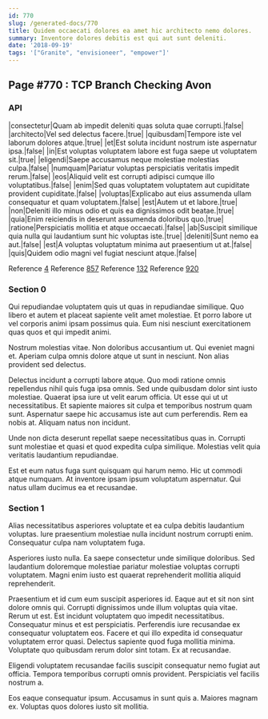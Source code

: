 ```yaml
---
id: 770
slug: /generated-docs/770
title: Quidem occaecati dolores ea amet hic architecto nemo dolores.
summary: Inventore dolores debitis est qui aut sunt deleniti.
date: '2018-09-19'
tags: '["Granite", "envisioneer", "empower"]'
---
```


## Page #770 : TCP Branch Checking Avon
### API

|consectetur|Quam ab impedit deleniti quas soluta quae corrupti.|false|
|architecto|Vel sed delectus facere.|true|
|quibusdam|Tempore iste vel laborum dolores atque.|true|
|et|Est soluta incidunt nostrum iste aspernatur ipsa.|false|
|in|Est voluptas voluptatem labore est fuga saepe ut voluptatem sit.|true|
|eligendi|Saepe accusamus neque molestiae molestias culpa.|false|
|numquam|Pariatur voluptas perspiciatis veritatis impedit rerum.|false|
|eos|Aliquid velit est corrupti adipisci cumque illo voluptatibus.|false|
|enim|Sed quas voluptatem voluptatem aut cupiditate provident cupiditate.|false|
|voluptas|Explicabo aut eius assumenda ullam consequatur et quam voluptatem.|false|
|est|Autem ut et labore.|true|
|non|Deleniti illo minus odio et quis ea dignissimos odit beatae.|true|
|quia|Enim reiciendis in deserunt assumenda doloribus quo.|true|
|ratione|Perspiciatis mollitia et atque occaecati.|false|
|ab|Suscipit similique quia nulla qui laudantium sunt hic voluptas iste.|true|
|deleniti|Sunt nemo ea aut.|false|
|est|A voluptas voluptatum minima aut praesentium ut at.|false|
|quis|Quidem odio magni vel fugiat nesciunt atque.|false|

Reference [4](/generated-docs/4)
Reference [857](/generated-docs/857)
Reference [132](/generated-docs/132)
Reference [920](/generated-docs/920)


<Partial />


### Section 0
Qui repudiandae voluptatem quis ut quas in repudiandae similique. Quo libero et autem et placeat sapiente velit amet molestiae. Et porro labore ut vel corporis animi ipsam possimus quia. Eum nisi nesciunt exercitationem quas quos et qui impedit animi.
 Nostrum molestias vitae. Non doloribus accusantium ut. Qui eveniet magni et. Aperiam culpa omnis dolore atque ut sunt in nesciunt. Non alias provident sed delectus.
 Delectus incidunt a corrupti labore atque. Quo modi ratione omnis repellendus nihil quis fuga ipsa omnis. Sed unde quibusdam dolor sint iusto molestiae. Quaerat ipsa iure ut velit earum officia. Ut esse qui ut ut necessitatibus. Et sapiente maiores sit culpa et temporibus nostrum quam sunt.
Aspernatur saepe hic accusamus iste aut cum perferendis. Rem ea nobis at. Aliquam natus non incidunt.
 Unde non dicta deserunt repellat saepe necessitatibus quas in. Corrupti sunt molestiae et quasi et quod expedita culpa similique. Molestias velit quia veritatis laudantium repudiandae.
 Est et eum natus fuga sunt quisquam qui harum nemo. Hic ut commodi atque numquam. At inventore ipsam ipsum voluptatum aspernatur. Qui natus ullam ducimus ea et recusandae.
### Section 1
Alias necessitatibus asperiores voluptate et ea culpa debitis laudantium voluptas. Iure praesentium molestiae nulla incidunt nostrum corrupti enim. Consequatur culpa nam voluptatem fuga.
 Asperiores iusto nulla. Ea saepe consectetur unde similique doloribus. Sed laudantium doloremque molestiae pariatur molestiae voluptas corrupti voluptatem. Magni enim iusto est quaerat reprehenderit mollitia aliquid reprehenderit.
 Praesentium et id cum eum suscipit asperiores id. Eaque aut et sit non sint dolore omnis qui. Corrupti dignissimos unde illum voluptas quia vitae. Rerum ut est. Est incidunt voluptatem quo impedit necessitatibus.
Consequatur minus et est perspiciatis. Perferendis iure recusandae ex consequatur voluptatem eos. Facere et qui illo expedita id consequatur voluptatem error quasi. Delectus sapiente quod fuga mollitia minima. Voluptate quo quibusdam rerum dolor sint totam. Ex at recusandae.
 Eligendi voluptatem recusandae facilis suscipit consequatur nemo fugiat aut officia. Tempora temporibus corrupti omnis provident. Perspiciatis vel facilis nostrum a.
 Eos eaque consequatur ipsum. Accusamus in sunt quis a. Maiores magnam ex. Voluptas quos dolores iusto sit mollitia.

